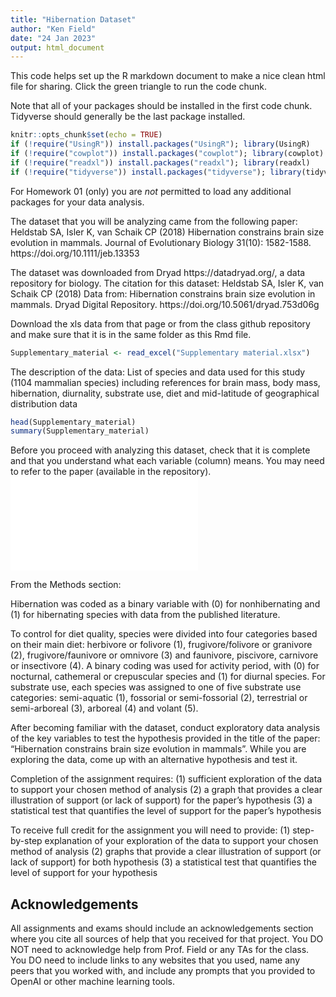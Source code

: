 ```yaml
---
title: "Hibernation Dataset"
author: "Ken Field"
date: "24 Jan 2023"
output: html_document
---
```


This code helps set up the R markdown document to make a nice clean html file for sharing. 
Click the green triangle to run the code chunk. 

Note that all of your packages should be installed in the first code chunk.
Tidyverse should generally be the last package installed.

```r
knitr::opts_chunk$set(echo = TRUE)
if (!require("UsingR")) install.packages("UsingR"); library(UsingR)
if (!require("cowplot")) install.packages("cowplot"); library(cowplot)
if (!require("readxl")) install.packages("readxl"); library(readxl)
if (!require("tidyverse")) install.packages("tidyverse"); library(tidyverse)
```

For Homework 01 (only) you are *not* permitted to load any additional packages for your data analysis.

The dataset that you will be analyzing came from the following paper:
Heldstab SA, Isler K, van Schaik CP (2018) Hibernation constrains brain size evolution in mammals. Journal of Evolutionary Biology 31(10): 1582-1588. https://doi.org/10.1111/jeb.13353

The dataset was downloaded from Dryad https://datadryad.org/, a data repository for biology. The citation for this dataset:
Heldstab SA, Isler K, van Schaik CP (2018) Data from: Hibernation constrains brain size evolution in mammals. Dryad Digital Repository. https://doi.org/10.5061/dryad.753d06g

Download the xls data from that page or from the class github repository and make sure that it is in the same folder as this Rmd file.

```r
Supplementary_material <- read_excel("Supplementary material.xlsx")
```

The description of the data:
List of species and data used for this study (1104 mammalian species) including references for brain mass, body mass, hibernation, diurnality, substrate use, diet and mid-latitude of geographical distribution data

```r
head(Supplementary_material)
summary(Supplementary_material)
```

Before you proceed with analyzing this dataset, check that it is complete and that you understand what each variable (column) means. You may need to refer to the paper (available in the repository).
![Heldstab et al.](Heldstab_et_al-2018-Journal_of_Evolutionary_Biology.pdf)

From the Methods section:

Hibernation was coded as a binary variable with (0) for nonhibernating and (1) for hibernating species with data from the published literature.

To control for diet quality, species were divided into four categories based on their main diet: herbivore or folivore (1), frugivore/folivore or granivore (2), frugivore/faunivore or omnivore (3) and faunivore, piscivore, carnivore or insectivore (4). A binary coding was used for activity period, with (0) for nocturnal, cathemeral or crepuscular species and (1) for diurnal species. For substrate use, each species was assigned to one of five substrate use categories: semi-aquatic (1), fossorial or semi-fossorial (2), terrestrial or semi-arboreal (3), arboreal (4) and volant (5).

After becoming familiar with the dataset, conduct exploratory data analysis of the key variables to test the hypothesis provided in the title of the paper: "Hibernation constrains brain size evolution in mammals". 
While you are exploring the data, come up with an alternative hypothesis and test it.

Completion of the assignment requires:
(1) sufficient exploration of the data to support your chosen method of analysis
(2) a graph that provides a clear illustration of support (or lack of support) for the paper's hypothesis
(3) a statistical test that quantifies the level of support for the paper's hypothesis

To receive full credit for the assignment you will need to provide: 
(1) step-by-step explanation of your exploration of the data to support your chosen method of analysis
(2) graphs that provide a clear illustration of support (or lack of support) for both hypothesis
(3) a statistical test that quantifies the level of support for your hypothesis

## Acknowledgements
All assignments and exams should include an acknowledgements section where you cite all sources of help that you received for that project.
You DO NOT need to acknowledge help from Prof. Field or any TAs for the class.
You DO need to include links to any websites that you used, name any peers that you worked with, and include any prompts that you provided to OpenAI or other machine learning tools.